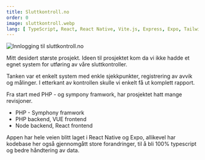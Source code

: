 ```yaml
---
title: Sluttkontroll.no
order: 0
image: sluttkontroll.webp
lang: [ TypeScript, React, React Native, Vite.js, Express, Expo, Tailwind CSS, My SQL ]
---
```



![Innlogging til sluttkontroll.no](/images/projects/sluttkontroll.webp "Sluttkontroll innlogging")

Mitt desidert største prosjekt. Ideen til prosjektet kom da vi ikke hadde et egnet system for utføring av våre sluttkontroller. 

Tanken var et enkelt system med enkle sjekkpunkter, registrering av avvik og målinger. I etterkant av kontrollen skulle vi enkelt få ut komplett rapport. 

Fra start med PHP - og sympony framwork, har prosjektet hatt mange revisjoner. 

- PHP - Symphony framwork
- PHP backend, VUE frontend 
- Node backend, React frontend 


Appen har hele veien blitt laget i React Native og Expo, allikevel har kodebase her også gjennomgått store forandringer, til å bli 100% typescript og bedre håndtering av data.